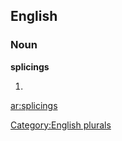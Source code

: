 ==English==

===Noun===
'''splicings'''

# {{plural of|[[splicing]]}}

[[Category:English plurals]]

[[ar:splicings]]